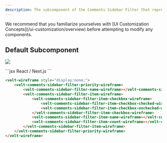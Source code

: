 ```yaml
---
description: The subcomponent of the Comments Sidebar Filter that represents the Priority filter
---
```


<Note>
We recommend that you familiarize yourselves with [UI Customization Concepts](/ui-customization/overview) before attempting to modify any components.
</Note>


## Default Subcomponent

![](/images/customization/filter-priority.png)

<RequestExample>
```jsx React / Next.js
<VeltWireframe>
    <VeltCommentsSidebarWireframe.Filter.Priority>
        <VeltCommentsSidebarWireframe.Filter.Priority.Name />
        <VeltCommentsSidebarWireframe.Filter.Priority.Item>
            <VeltCommentsSidebarWireframe.Filter.Priority.Item.Checkbox>
                <VeltCommentsSidebarWireframe.Filter.Priority.Item.Checkbox.Checked />
                <VeltCommentsSidebarWireframe.Filter.Priority.Item.Checkbox.Unchecked />
            </VeltCommentsSidebarWireframe.Filter.Priority.Item.Checkbox>
            <VeltCommentsSidebarWireframe.Filter.Priority.Item.Name />
            <VeltCommentsSidebarWireframe.Filter.Priority.Item.Count />
        </VeltCommentsSidebarWireframe.Filter.Priority.Item>
    </VeltCommentsSidebarWireframe.Filter.Priority>
</VeltWireframe>
```

```HTML HTML
<velt-wireframe style="display:none;">
    <velt-comments-sidebar-filter-priority-wireframe>
        <velt-comments-sidebar-filter-name-wireframe></velt-comments-sidebar-filter-name-wireframe>
        <velt-comments-sidebar-filter-item-wireframe>
            <velt-comments-sidebar-filter-item-checkbox-wireframe>
                <velt-comments-sidebar-filter-item-checkbox-checked-wireframe></velt-comments-sidebar-filter-item-checkbox-checked-wireframe>
                <velt-comments-sidebar-filter-item-checkbox-unchecked-wireframe></velt-comments-sidebar-filter-item-checkbox-unchecked-wireframe>
            </velt-comments-sidebar-filter-item-checkbox-wireframe>
            <velt-comments-sidebar-filter-item-name-wireframe></velt-comments-sidebar-filter-item-name-wireframe>
            <velt-comments-sidebar-filter-item-count-wireframe></velt-comments-sidebar-filter-item-count-wireframe>
        </velt-comments-sidebar-filter-item-wireframe>
    </velt-comments-sidebar-filter-priority-wireframe>
</velt-wireframe>
```

</RequestExample>

